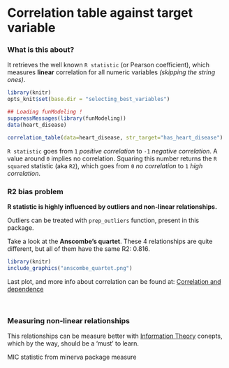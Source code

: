 Correlation table against target variable
=====

### What is this about?

It retrieves the well known `R statistic` (or Pearson coefficient), which measures **linear** correlation  for all numeric variables _(skipping the string ones)_.


```r
library(knitr)
opts_knit$set(base.dir = "selecting_best_variables")
```


```r
## Loading funModeling !
suppressMessages(library(funModeling))
data(heart_disease)
```

```r
correlation_table(data=heart_disease, str_target="has_heart_disease")
```

`R statistic` goes from `1` _positive correlation_ to `-1` _negative correlation_. A value around `0` implies no correlation.
Squaring this number returns the `R squared` statistic (aka `R2`), which goes from `0` _no correlation_ to `1` _high correlation_. 

### R2 bias problem

**R statistic is highly influenced by outliers and non-linear relationships.**

Outliers can be treated with `prep_outliers` function, present in this package.

Take a look at the **Anscombe's quartet**. These 4 relationships are quite different, but all of them have the same R2: 0.816.


```r
library(knitr)
include_graphics("anscombe_quartet.png")
```



Last plot, and more info about correlation can be found at: [Correlation and dependence](https://en.wikipedia.org/wiki/Correlation_and_dependence)

<br>

### Measuring non-linear relationships

This relationships can be measure better with <a href="https://en.wikipedia.org/wiki/Information_theory">Information Theory</a> conepts, which by the way, should be a 'must' to learn.


MIC statistic from minerva package measure 




<br>

